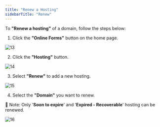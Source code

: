 ```yaml
---
title: "Renew a Hosting"
sidebarTitle: "Renew"
---
```


To **"Renew a hosting"** of a domain, follow the steps below:

1. Click the **"Online Forms"** button on the home page.

![13](/images/formhostingimages/13.png)

2. Click the **"Hosting"** button.

![14](/images/formhostingimages/14.png)

3. Select **"Renew"** to add a new hosting.

![15](/images/formhostingimages/15.png)

4. Select the **"Domain"** you want to renew.

<Note>📘 Note: Only '**Soon to expire**' and '**Expired - Recoverable**' hosting can be renewed.</Note>

![16](/images/formhostingimages/16.png)
